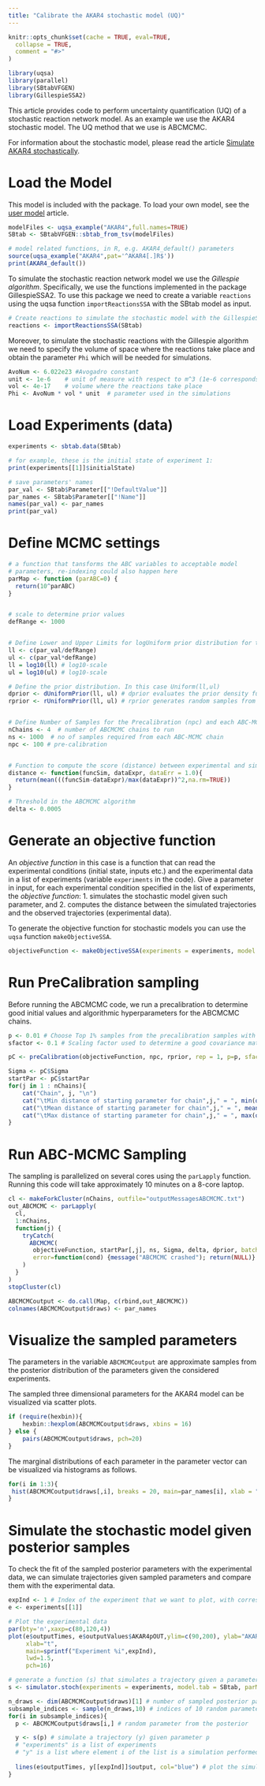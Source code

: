 ```yaml
---
title: "Calibrate the AKAR4 stochastic model (UQ)"
---
```


```r
knitr::opts_chunk$set(cache = TRUE, eval=TRUE,
  collapse = TRUE,
  comment = "#>"
)
```

```r
library(uqsa)
library(parallel)
library(SBtabVFGEN)
library(GillespieSSA2)
```

This article provides code to perform uncertainty quantification (UQ) of a stochastic reaction network model. As an example we use the AKAR4 stochastic model. The UQ method that we use is ABCMCMC.

For information about the stochastic model, please read the article [Simulate AKAR4 stochastically](simAKAR4stochastic.html).


# Load the Model

This model is included with the package. To load your own model, see
the [user model](user_model.html) article.

```r
modelFiles <- uqsa_example("AKAR4",full.names=TRUE)
SBtab <- SBtabVFGEN::sbtab_from_tsv(modelFiles)

# model related functions, in R, e.g. AKAR4_default() parameters
source(uqsa_example("AKAR4",pat='^AKAR4[.]R$'))
print(AKAR4_default())
```

To simulate the stochastic reaction network model we use the *Gillespie algorithm*. Specifically, we use the functions implemented in the package GillespieSSA2. To use this package we need to create a variable `reactions` using the uqsa function `importReactionsSSA` with the SBtab model as input.

```r
# Create reactions to simulate the stochastic model with the GillespieSSA2 package
reactions <- importReactionsSSA(SBtab)
```

Moreover, to simulate the stochastic reactions with the Gillespie algorithm we need to specify the volume of space where the reactions take place and obtain the parameter `Phi` which will be needed for simulations.

```r
AvoNum <- 6.022e23 #Avogadro constant
unit <- 1e-6    # unit of measure with respect to m^3 (1e-6 corresponds to micrometers)
vol <- 4e-17    # volume where the reactions take place
Phi <- AvoNum * vol * unit  # parameter used in the simulations
```

# Load Experiments (data)

```r
experiments <- sbtab.data(SBtab)

# for example, these is the initial state of experiment 1:
print(experiments[[1]]$initialState)

# save parameters' names
par_val <- SBtab$Parameter[["!DefaultValue"]]
par_names <- SBtab$Parameter[["!Name"]]
names(par_val) <- par_names
print(par_val)
```

# Define MCMC settings

```r
# a function that tansforms the ABC variables to acceptable model
# parameters, re-indexing could also happen here
parMap <- function (parABC=0) {
  return(10^parABC)
}


# scale to determine prior values
defRange <- 1000


# Define Lower and Upper Limits for logUniform prior distribution for the parameters
ll <- c(par_val/defRange)
ul <- c(par_val*defRange)
ll = log10(ll) # log10-scale
ul = log10(ul) # log10-scale

# Define the prior distribution. In this case Uniform(ll,ul)
dprior <- dUniformPrior(ll, ul) # dprior evaluates the prior density function 
rprior <- rUniformPrior(ll, ul) # rprior generates random samples from the prior


# Define Number of Samples for the Precalibration (npc) and each ABC-MCMC chain (ns)
nChains <- 4  # number of ABCMCMC chains to run
ns <- 1000  # no of samples required from each ABC-MCMC chain
npc <- 100 # pre-calibration


# Function to compute the score (distance) between experimental and simulated data
distance <- function(funcSim, dataExpr, dataErr = 1.0){
  return(mean(((funcSim-dataExpr)/max(dataExpr))^2,na.rm=TRUE))
}

# Threshold in the ABCMCMC algorithm
delta <- 0.0005
```

# Generate an objective function

An *objective function* in this case is a function that can read the experimental conditions (initial state, inputs etc.) and the experimental data in a list of experiments (variable `experiments` in the code). Give a parameter in input, for each experimental condition specified in the list of experiments, the *objective function*:
1. simulates the stochastic model given such parameter, and
2. computes the distance between the simulated trajectories and the observed trajectories (experimental data).

To generate the objective function for stochastic models you can use the `uqsa` function `makeObjectiveSSA`.

```r
objectiveFunction <- makeObjectiveSSA(experiments = experiments, model.tab = SBtab, parNames = par_names, outputFunction = model$func, distance = distance, parMap = parMap, reactions = reactions, nStochSim = 3)
```

# Run PreCalibration sampling

Before running the ABCMCMC code, we run a precalibration to determine good initial values and algorithmic hyperparameters for the ABCMCMC chains.

```r
p <- 0.01 # Choose Top 1% samples from the precalibration samples with shortest distance to the experimental values
sfactor <- 0.1 # Scaling factor used to determine a good covariance matrix for the ABCMCMC proposal moves

pC <- preCalibration(objectiveFunction, npc, rprior, rep = 1, p=p, sfactor=sfactor, delta=delta, num=nChains)

Sigma <- pC$Sigma
startPar <- pC$startPar
for(j in 1 : nChains){
    cat("Chain", j, "\n")
    cat("\tMin distance of starting parameter for chain",j," = ", min(objectiveFunction(startPar[,j])),"\n")
    cat("\tMean distance of starting parameter for chain",j," = ", mean(objectiveFunction(startPar[,j])),"\n")
    cat("\tMax distance of starting parameter for chain",j," = ", max(objectiveFunction(startPar[,j])),"\n")
}
```


# Run ABC-MCMC Sampling
The sampling is parallelized on several cores using the `parLapply` function. Running this code will take approximately 10 minutes on a 8-core laptop.

```r
cl <- makeForkCluster(nChains, outfile="outputMessagesABCMCMC.txt")
out_ABCMCMC <- parLapply(
  cl,
  1:nChains,
  function(j) {
    tryCatch(
      ABCMCMC(
       objectiveFunction, startPar[,j], ns, Sigma, delta, dprior, batchSize = 10),
       error=function(cond) {message("ABCMCMC crashed"); return(NULL)}
    )
  }
)
stopCluster(cl)

ABCMCMCoutput <- do.call(Map, c(rbind,out_ABCMCMC))
colnames(ABCMCMCoutput$draws) <- par_names
```

# Visualize the sampled parameters

The parameters in the variable `ABCMCMCoutput` are approximate samples from the posterior distribution of the parameters given the considered experiments.

The sampled three dimensional parameters for the AKAR4 model can be visualized via scatter plots.


```r
if (require(hexbin)){
    hexbin::hexplom(ABCMCMCoutput$draws, xbins = 16)
} else {
    pairs(ABCMCMCoutput$draws, pch=20)
}
```


The marginal distributions of each parameter in the parameter vector can be visualized via histograms as follows.

```r
for(i in 1:3){
 hist(ABCMCMCoutput$draws[,i], breaks = 20, main=par_names[i], xlab = "Value in log scale")
}
```

# Simulate the stochastic model given posterior samples

To check the fit of the sampled posterior parameters with the experimental data, we can simulate trajectories given sampled parameters and compare them with the experimental data.

```r

expInd <- 1 # Index of the experiment that we want to plot, with corresponding fitted trajectories
e <- experiments[[1]]

# Plot the experimental data
par(bty='n',xaxp=c(80,120,4))
plot(e$outputTimes, e$outputValues$AKAR4pOUT,ylim=c(90,200), ylab="AKAR4p",
     xlab="t",
     main=sprintf("Experiment %i",expInd),
     lwd=1.5,
     pch=16)

# generate a function (s) that simulates a trajectory given a parameter in input
s <- simulator.stoch(experiments = experiments, model.tab = SBtab, parMap = parMap, outputFunction = model$func, vol = vol, unit = unit, nStochSim = 3)

n_draws <- dim(ABCMCMCoutput$draws)[1] # number of sampled posterior parameters
subsample_indices <- sample(n_draws,10) # indices of 10 random parameters out of the paramneters in
for(i in subsample_indices){
  p <- ABCMCMCoutput$draws[i,] # random parameter from the posterior

  y <- s(p) # simulate a trajectory (y) given parameter p
  # "experiments" is a list of experiments
  # "y" is a list where element i of the list is a simulation performed with the experimental conditions as in the i-th element of list "experiments"
  
  lines(e$outputTimes, y[[expInd]]$output, col="blue") # plot the simulated trajectory
}

```
